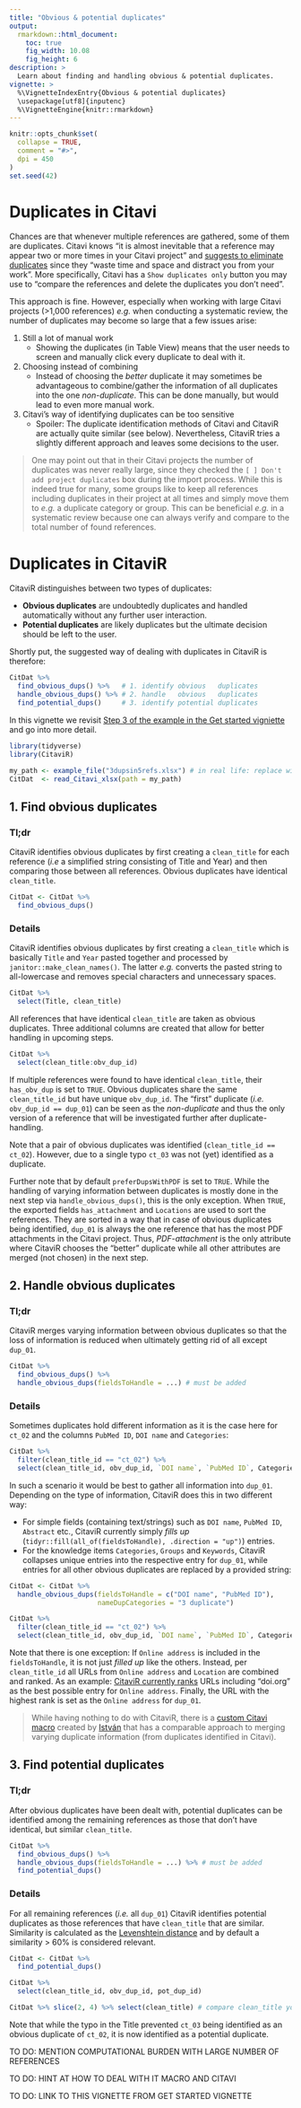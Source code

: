 ```yaml
---
title: "Obvious & potential duplicates"
output: 
  rmarkdown::html_document:
    toc: true
    fig_width: 10.08
    fig_height: 6
description: >
  Learn about finding and handling obvious & potential duplicates.
vignette: >
  %\VignetteIndexEntry{Obvious & potential duplicates}
  \usepackage[utf8]{inputenc}
  %\VignetteEngine{knitr::rmarkdown}
---
```


```r
knitr::opts_chunk$set(
  collapse = TRUE,
  comment = "#>",
  dpi = 450
)
set.seed(42)
```

# Duplicates in Citavi

Chances are that whenever multiple references are gathered, some of them are duplicates. Citavi knows "it is almost inevitable that a reference may appear two or more times in your Citavi project" and [suggests to eliminate duplicates](https://www1.citavi.com/sub/manual6/en/index.html?eliminating_duplicates.html) since they "waste time and space and distract you from your work". More specifically, Citavi has a `Show duplicates only` button you may use to "compare the references and delete the duplicates you don't need".

This approach is fine. However, especially when working with large Citavi projects (>1,000 references) *e.g.* when conducting a systematic review, the number of duplicates may become so large that a few issues arise:

  1. Still a lot of manual work
     - Showing the duplicates (in Table View) means that the user needs to screen and manually click every duplicate to deal with it.
  2. Choosing instead of combining
     - Instead of choosing the *better* duplicate it may sometimes be advantageous to combine/gather the information of all duplicates into the one *non-duplicate*. This can be done manually, but would lead to even more manual work.
  3. Citavi's way of identifying duplicates can be too sensitive
     - Spoiler: The duplicate identification methods of Citavi and CitaviR are actually quite similar (see below). Nevertheless, CitaviR tries a slightly different approach and leaves some decisions to the user.
     
> One may point out that in their Citavi projects the number of duplicates was never really large, since they checked the `[ ] Don't add project duplicates` box during the import process. While this is indeed true for many, some groups like to keep all references including duplicates in their project at all times and simply move them to *e.g.* a duplicate category or group. This can be beneficial *e.g.* in a systematic review because one can always verify and compare to the total number of found references.

# Duplicates in CitaviR

CitaviR distinguishes between two types of duplicates:

  * **Obvious duplicates** are undoubtedly duplicates and handled automatically without any further user interaction.
  * **Potential duplicates** are likely duplicates but the ultimate decision should be left to the user.
  
Shortly put, the suggested way of dealing with duplicates in CitaviR is therefore:

```r
CitDat %>% 
  find_obvious_dups() %>%   # 1. identify obvious   duplicates
  handle_obvious_dups() %>% # 2. handle   obvious   duplicates
  find_potential_dups()     # 3. identify potential duplicates
```

In this vignette we revisit [Step 3 of the example in the Get started vigniette](CitaviR.html#step-3-process-data-in-r) and go into more detail.

```r
library(tidyverse)
library(CitaviR)

my_path <- example_file("3dupsin5refs.xlsx") # in real life: replace with path to your xlsx file
CitDat  <- read_Citavi_xlsx(path = my_path)
```

## 1. Find obvious duplicates

### Tl;dr

CitaviR identifies obvious duplicates by first creating a `clean_title` for each reference (*i.e* a simplified string consisting of Title and Year) and then comparing those between all references. Obvious duplicates have identical `clean_title`. 

```r
CitDat <- CitDat %>% 
  find_obvious_dups()
```

### Details

CitaviR identifies obvious duplicates by first creating a `clean_title` which is basically `Title` and `Year` pasted together and processed by `janitor::make_clean_names()`. The latter *e.g.* converts the pasted string to all-lowercase and removes special characters and unnecessary spaces.

```r
CitDat %>% 
  select(Title, clean_title)
```

All references that have identical `clean_title` are taken as obvious duplicates. Three additional columns are created that allow for better handling in upcoming steps.

```r
CitDat %>% 
  select(clean_title:obv_dup_id)
```

If multiple references were found to have identical `clean_title`, their `has_obv_dup` is set to `TRUE`. Obvious duplicates share the same `clean_title_id` but have unique `obv_dup_id`. The "first" duplicate (*i.e.* `obv_dup_id == dup_01`) can be seen as the *non-duplicate* and thus the only version of a reference that will be investigated further after duplicate-handling.

Note that a pair of obvious duplicates was identified (`clean_title_id == ct_02`). However, due to a single typo `ct_03` was not (yet) identified as a duplicate. 

Further note that by default `preferDupsWithPDF` is set to `TRUE`. While the handling of varying information between duplicates is mostly done in the next step via `handle_obvious_dups()`, this is the only exception. When `TRUE`, the exported fields `has_attachment` and `Locations` are used to sort the references. They are sorted in a way that in case of obvious duplicates being identified, `dup_01` is always the one reference that has the most PDF attachments in the Citavi project. Thus, *PDF-attachment* is the only attribute where CitaviR chooses the "better" duplicate while all other attributes are merged (not chosen) in the next step.

## 2. Handle obvious duplicates

### Tl;dr

CitaviR merges varying information between obvious duplicates so that the loss of information is reduced when ultimately getting rid of all except `dup_01`. 

```r
CitDat %>% 
  find_obvious_dups() %>% 
  handle_obvious_dups(fieldsToHandle = ...) # must be added
```

### Details

Sometimes duplicates hold different information as it is the case here for `ct_02` and the columns `PubMed ID`, `DOI name` and `Categories`:

```r
CitDat %>% 
  filter(clean_title_id == "ct_02") %>% 
  select(clean_title_id, obv_dup_id, `DOI name`, `PubMed ID`, Categories)
```

In such a scenario it would be best to gather all information into `dup_01`. Depending on the type of information, CitaviR does this in two different way:

  * For simple fields (containing text/strings) such as `DOI name`, `PubMed ID`, `Abstract` etc., CitaviR currently simply *fills up* (`tidyr::fill(all_of(fieldsToHandle), .direction = "up")`) entries.
  * For the knowledge items `Categories`, `Groups` and `Keywords`, CitaviR collapses unique entries into the respective entry for `dup_01`, while entries for all other obvious duplicates are replaced by a provided string:
  
```r
CitDat <- CitDat %>% 
  handle_obvious_dups(fieldsToHandle = c("DOI name", "PubMed ID"), 
                      nameDupCategories = "3 duplicate") 

CitDat %>% 
  filter(clean_title_id == "ct_02") %>% 
  select(clean_title_id, obv_dup_id, `DOI name`, `PubMed ID`, Categories)
```
  
Note that there is one exception: If `Online address` is included in the `fieldsToHandle`, it is not just *filled up* like the others. Instead, per `clean_title_id` all URLs from `Online address` and `Location` are combined and ranked. As an example: [CitaviR currently ranks](https://github.com/SchmidtPaul/CitaviR/blob/ea4329067f9c602573b3bd2229658faca478ca09/R/handle_obvious_dups.R#L85) URLs including "doi.org" as the best possible entry for `Online address`. Finally, the URL with the highest rank is set as the `Online address` for `dup_01`.
  
> While having nothing to do with CitaviR, there is a [custom Citavi macro](https://github.com/istvank/Citavi-Macros/blob/master/merge-duplicates.cs) created by [István](https://github.com/istvank) that has a comparable approach to merging varying duplicate information (from duplicates identified in Citavi).

## 3. Find potential duplicates

### Tl;dr

After obvious duplicates have been dealt with, potential duplicates can be identified among the remaining references as those that don't have identical, but similar `clean_title`. 

```r
CitDat %>% 
  find_obvious_dups() %>% 
  handle_obvious_dups(fieldsToHandle = ...) %>% # must be added
  find_potential_dups()
```

### Details

For all remaining references (*i.e.* all `dup_01`) CitaviR identifies potential duplicates as those references that have `clean_title` that are similar. Similarity is calculated as the [Levenshtein distance](https://www.wikiwand.com/en/Levenshtein_distance) and by default a similarity > 60% is considered relevant.

```r
CitDat <- CitDat %>% 
  find_potential_dups()

CitDat %>% 
  select(clean_title_id, obv_dup_id, pot_dup_id)

CitDat %>% slice(2, 4) %>% select(clean_title) # compare clean_title yourself:
```

Note that while the typo in the Title prevented `ct_03` being identified as an obvious duplicate of `ct_02`, it is now identified as a potential duplicate.

TO DO: MENTION COMPUTATIONAL BURDEN WITH LARGE NUMBER OF REFERENCES

TO DO: HINT AT HOW TO DEAL WITH IT MACRO AND CITAVI

TO DO: LINK TO THIS VIGNETTE FROM GET STARTED VIGNETTE

